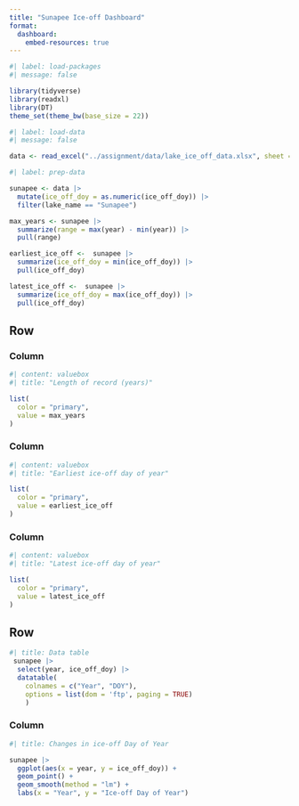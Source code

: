 ```yaml
---
title: "Sunapee Ice-off Dashboard"
format: 
  dashboard:
    embed-resources: true
---
```


```r
#| label: load-packages
#| message: false

library(tidyverse)
library(readxl)
library(DT)
theme_set(theme_bw(base_size = 22))
```

```r
#| label: load-data
#| message: false

data <- read_excel("../assignment/data/lake_ice_off_data.xlsx", sheet = 2)
```

```r
#| label: prep-data

sunapee <- data |> 
  mutate(ice_off_doy = as.numeric(ice_off_doy)) |> 
  filter(lake_name == "Sunapee")

max_years <- sunapee |> 
  summarize(range = max(year) - min(year)) |> 
  pull(range)

earliest_ice_off <-  sunapee |> 
  summarize(ice_off_doy = min(ice_off_doy)) |> 
  pull(ice_off_doy)

latest_ice_off <-  sunapee |> 
  summarize(ice_off_doy = max(ice_off_doy)) |> 
  pull(ice_off_doy)
```

## Row {height="20%"}

### Column 

```r
#| content: valuebox
#| title: "Length of record (years)"

list(
  color = "primary",
  value = max_years
)
```

### Column 

```r
#| content: valuebox
#| title: "Earliest ice-off day of year"

list(
  color = "primary",
  value = earliest_ice_off
)
```

### Column 

```r
#| content: valuebox
#| title: "Latest ice-off day of year"

list(
  color = "primary",
  value = latest_ice_off
)
```

## Row {height="60%"}


```r
#| title: Data table
 sunapee |>
  select(year, ice_off_doy) |> 
  datatable(
    colnames = c("Year", "DOY"),
    options = list(dom = 'ftp', paging = TRUE)
    )
```

### Column

```r
#| title: Changes in ice-off Day of Year

sunapee |> 
  ggplot(aes(x = year, y = ice_off_doy)) +
  geom_point() +
  geom_smooth(method = "lm") +
  labs(x = "Year", y = "Ice-off Day of Year")

```